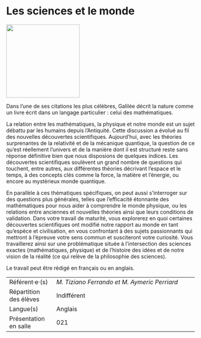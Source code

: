 # Les sciences et le monde

::: {.center data-latex=""}
![](images/les-sciences-et-le-monde.jpg){height=14em}
:::

Dans l'une de ses citations les plus célèbres, Galilée décrit la nature
comme un livre écrit dans un langage particulier : celui des
mathématiques.

La relation entre les mathématiques, la physique et notre monde est un
sujet débattu par les humains depuis l'Antiquité. Cette discussion a
évolué au fil des nouvelles découvertes scientifiques. Aujourd'hui, avec
les théories surprenantes de la relativité et de la mécanique quantique,
la question de ce qu'est réellement l'univers et de la manière dont il
est structuré reste sans réponse définitive bien que nous disposions de
quelques indices. Les découvertes scientifiques soulèvent un grand
nombre de questions qui touchent, entre autres, aux différentes théories
décrivant l'espace et le temps, à des concepts clés comme la force, la
matière et l'énergie, ou encore au mystérieux monde quantique.

En parallèle à ces thématiques spécifiques, on peut aussi s'interroger
sur des questions plus générales, telles que l'efficacité étonnante des
mathématiques pour nous aider à comprendre le monde physique, ou les
relations entre anciennes et nouvelles théories ainsi que leurs
conditions de validation. Dans votre travail de maturité, vous
explorerez en quoi certaines découvertes scientifiques ont modifié notre
rapport au monde en tant qu'espèce et civilisation, en vous confrontant
à des sujets passionnants qui mettront à l'épreuve votre sens commun et
susciteront votre curiosité. Vous travaillerez ainsi sur une
problématique située à l'intersection des sciences exactes
(mathématiques, physique) et de l'histoire des idées et de notre vision
de la réalité (ce qui relève de la philosophie des sciences).

Le travail peut être rédigé en français ou en anglais.

::: {.small data-latex=""}
|                        |                                            |
| :------------- | :----------------------------------------- |
| Référent·e·(s)         | _M. Tiziano Ferrando et M. Aymeric Perriard_                              |
| Répartition des élèves | Indifférent                                |
| Langue(s)              | Anglais                                |
| Présentation en salle  | 021                                  |
:::